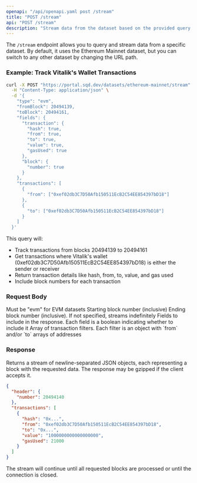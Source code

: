 ```yaml
---
openapi: "/api/openapi.yaml post /stream"
title: "POST /stream"
api: "POST /stream"
description: "Stream data from the dataset based on the provided query."
---
```


The `/stream` endpoint allows you to query and stream data from a specific dataset. By default, it uses the Ethereum Mainnet dataset, but you can switch to any other dataset by changing the URL path.

### Example: Track Vitalik's Wallet Transactions

```bash
curl -X POST "https://portal.sqd.dev/datasets/ethereum-mainnet/stream" \
  -H "Content-Type: application/json" \
  -d '{
    "type": "evm",
    "fromBlock": 20494139,
    "toBlock": 20494161,
    "fields": {
      "transaction": {
        "hash": true,
        "from": true,
        "to": true,
        "value": true,
        "gasUsed": true
      },
      "block": {
        "number": true
      }
    },
    "transactions": [
      {
        "from": ["0xef02db3C7D50Afb150511EcB2C54EE854397bD18"]
      },
      {
        "to": ["0xef02db3C7D50Afb150511EcB2C54EE854397bD18"]
      }
    ]
  }'
```

This query will:
- Track transactions from blocks 20494139 to 20494161
- Get transactions where Vitalik's wallet (0xef02db3C7D50Afb150511EcB2C54EE854397bD18) is either the sender or receiver
- Return transaction details like hash, from, to, value, and gas used
- Include block numbers for each transaction

### Request Body

<ParamField body="type" type="string" required>
  Must be "evm" for EVM datasets
</ParamField>

<ParamField body="fromBlock" type="integer" required>
  Starting block number (inclusive)
</ParamField>

<ParamField body="toBlock" type="integer">
  Ending block number (inclusive). If not specified, streams indefinitely
</ParamField>

<ParamField body="fields" type="object" required>
  Fields to include in the response. Each field is a boolean indicating whether to include it
</ParamField>

<ParamField body="transactions" type="array">
  Array of transaction filters. Each filter is an object with `from` and/or `to` arrays of addresses
</ParamField>

### Response

Returns a stream of newline-separated JSON objects, each representing a block with the requested data. The response may be gzipped if the client accepts it.

```json
{
  "header": {
    "number": 20494140
  },
  "transactions": [
    {
      "hash": "0x...",
      "from": "0xef02db3C7D50Afb150511EcB2C54EE854397bD18",
      "to": "0x...",
      "value": "1000000000000000000",
      "gasUsed": 21000
    }
  ]
}
```

<Note>
  The stream will continue until all requested blocks are processed or until the connection is closed.
</Note>
